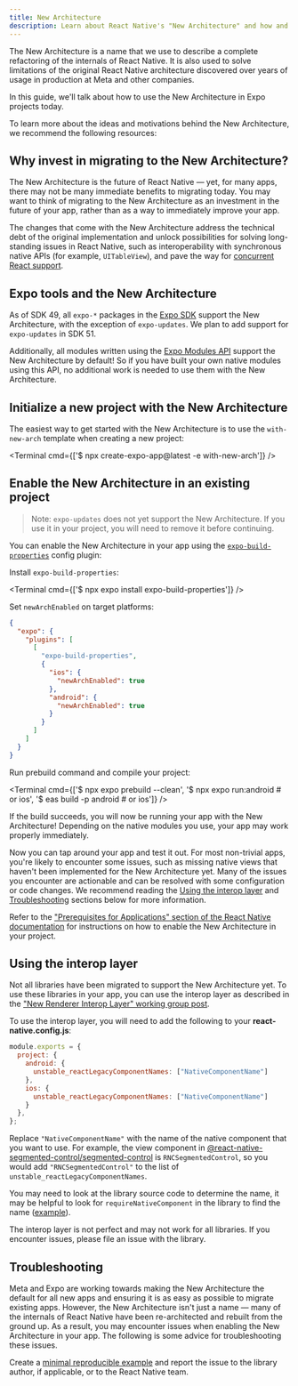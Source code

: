 ```yaml
---
title: New Architecture
description: Learn about React Native's "New Architecture" and how and why to migrate to it.
---
```



The New Architecture is a name that we use to describe a complete refactoring of the internals of React Native. It is also used to solve limitations of the original React Native architecture discovered over years of usage in production at Meta and other companies.

In this guide, we'll talk about how to use the New Architecture in Expo projects today.

To learn more about the ideas and motivations behind the New Architecture, we recommend the following resources:

<BoxLink
  title="Introduction to the New Architecture"
  description="A starting point for exploring the various topics related to the New Architecture."
  href="https://reactnative.dev/docs/the-new-architecture/landing-page"
  Icon={BookOpen02Icon}
/>

<BoxLink
  title="Why a New Architecture"
  description="A high level overview of the motivations behind the New Architecture."
  href="https://reactnative.dev/docs/the-new-architecture/why"
  Icon={BookOpen02Icon}
/>

## Why invest in migrating to the New Architecture?

The New Architecture is the future of React Native &mdash; yet, for many apps, there may not be many immediate benefits to migrating today. You may want to think of migrating to the New Architecture as an investment in the future of your app, rather than as a way to immediately improve your app.

The changes that come with the New Architecture address the technical debt of the original implementation and unlock possibilities for solving long-standing issues in React Native, such as interoperability with synchronous native APIs (for example, `UITableView`), and pave the way for [concurrent React support](https://react.dev/blog/2022/03/29/react-v18#what-is-concurrent-react).

## Expo tools and the New Architecture

As of SDK 49, all `expo-*` packages in the [Expo SDK](/versions/latest/) support the New Architecture, with the exception of `expo-updates`. We plan to add support for `expo-updates` in SDK 51.

Additionally, all modules written using the [Expo Modules API](/modules/overview/) support the New Architecture by default! So if you have built your own native modules using this API, no additional work is needed to use them with the New Architecture.

## Initialize a new project with the New Architecture

The easiest way to get started with the New Architecture is to use the `with-new-arch` template when creating a new project:

<Terminal cmd={['$ npx create-expo-app@latest -e with-new-arch']} />

## Enable the New Architecture in an existing project

> Note: `expo-updates` does not yet support the New Architecture. If you use it in your project, you will need to remove it before continuing.

You can enable the New Architecture in your app using the [`expo-build-properties`](/versions/latest/sdk/build-properties/) config plugin:

<Step label="1">

Install `expo-build-properties`:

<Terminal cmd={['$ npx expo install expo-build-properties']} />

</Step>

<Step label="2">

Set `newArchEnabled` on target platforms:

```json app.json
{
  "expo": {
    "plugins": [
      [
        "expo-build-properties",
        {
          "ios": {
            "newArchEnabled": true
          },
          "android": {
            "newArchEnabled": true
          }
        }
      ]
    ]
  }
}
```

</Step>

<Step label="3">

Run prebuild command and compile your project:

<Terminal cmd={['$ npx expo prebuild --clean', '$ npx expo run:android # or ios', '$ eas build -p android # or ios']} />

</Step>

If the build succeeds, you will now be running your app with the New Architecture! Depending on the native modules you use, your app may work properly immediately.

Now you can tap around your app and test it out. For most non-trivial apps, you're likely to encounter some issues, such as missing native views that haven't been implemented for the New Architecture yet. Many of the issues you encounter are actionable and can be resolved with some configuration or code changes. We recommend reading the [Using the interop layer](#using-the-interop-layer) and [Troubleshooting](#troubleshooting) sections below for more information.

<Collapsible summary="Are you enabling the New Architecture in a bare React Native app?">

Refer to the ["Prerequisites for Applications" section of the React Native documentation](https://reactnative.dev/docs/new-architecture-app-intro) for instructions on how to enable the New Architecture in your project.

</Collapsible>

## Using the interop layer

Not all libraries have been migrated to support the New Architecture yet. To use these libraries in your app, you can use the interop layer as described in the ["New Renderer Interop Layer" working group post](https://github.com/reactwg/react-native-new-architecture/discussions/135).

To use the interop layer, you will need to add the following to your **react-native.config.js**:

```js react-native.config.js
module.exports = {
  project: {
    android: {
      unstable_reactLegacyComponentNames: ["NativeComponentName"]
    },
    ios: {
      unstable_reactLegacyComponentNames: ["NativeComponentName"]
    }
  },
};
```

Replace `"NativeComponentName"` with the name of the native component that you want to use. For example, the view component in [@react-native-segmented-control/segmented-control](https://github.com/react-native-segmented-control/segmented-control) is `RNCSegmentedControl`, so you would add `"RNCSegmentedControl"` to the list of `unstable_reactLegacyComponentNames`.

You may need to look at the library source code to determine the name, it may be helpful to look for `requireNativeComponent` in the library to find the name ([example](https://github.com/react-native-segmented-control/segmented-control/blob/ca72237642499d9b06edd0d2adefb6bba7eaaea3/js/RNCSegmentedControlNativeComponent.js#L17-L19)).

The interop layer is not perfect and may not work for all libraries. If you encounter issues, please file an issue with the library.

## Troubleshooting

Meta and Expo are working towards making the New Architecture the default for all new apps and ensuring it is as easy as possible to migrate existing apps. However, the New Architecture isn't just a name &mdash; many of the internals of React Native have been re-architected and rebuilt from the ground up. As a result, you may encounter issues when enabling the New Architecture in your app. The following is some advice for troubleshooting these issues.

<Collapsible summary="My build failed after enabling the New Architecture">

Create a [minimal reproducible example](https://stackoverflow.com/help/minimal-reproducible-example) and report the issue to the library author, if applicable, or to the React Native team.

</Collapsible>
